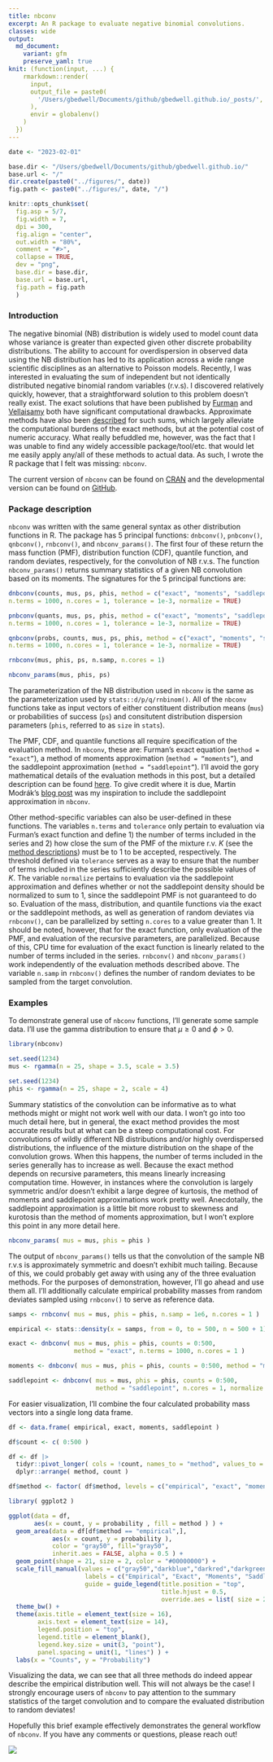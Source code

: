 ```yaml
---
title: nbconv
excerpt: An R package to evaluate negative binomial convolutions.
classes: wide
output:
  md_document:
    variant: gfm
    preserve_yaml: true
knit: (function(input, ...) {
    rmarkdown::render(
      input,
      output_file = paste0(
        '/Users/gbedwell/Documents/github/gbedwell.github.io/_posts/', '2023-02-01', '-', 'nb-convolutions','.md'
      ),
      envir = globalenv()
    )
  })
---
```


```r
date <- "2023-02-01"

base.dir <- "/Users/gbedwell/Documents/github/gbedwell.github.io/"
base.url <- "/"
dir.create(paste0("../figures/", date))
fig.path <- paste0("../figures/", date, "/")

knitr::opts_chunk$set(
  fig.asp = 5/7,
  fig.width = 7,
  dpi = 300,
  fig.align = "center",
  out.width = "80%",
  comment = "#>",
  collapse = TRUE,
  dev = "png",
  base.dir = base.dir, 
  base.url = base.url,
  fig.path = fig.path
  )
```

### Introduction 

The negative binomial (NB) distribution is widely used to model count data whose variance is greater than expected given other discrete probability distributions. The ability to account for overdispersion in observed data using the NB distribution has led to its application across a wide range scientific disciplines as an alternative to Poisson models. Recently, I was interested in evaluating the sum of independent but not identically distributed negative binomial random variables (r.v.s). I discovered relatively quickly, however, that a straightforward solution to this problem doesn't really exist. The exact solutions that have been published by [Furman](https://www.researchgate.net/publication/23635822_On_the_convolution_of_the_negative_binomial_random_variables) and [Vellaisamy](https://www.jstor.org/stable/25662420) both have significant computational drawbacks. Approximate methods have also been [described](https://www.martinmodrak.cz/2019/06/20/approximate-densities-for-sums-of-variables-negative-binomials-and-saddlepoint/) for such sums, which largely alleviate the computational burdens of the exact methods, but at the potential cost of numeric accuracy. What really befuddled me, however, was the fact that I was unable to find any widely accessible package/tool/etc. that would let me easily apply any/all of these methods to actual data. As such, I wrote the R package that I felt was missing: <code>nbconv</code>. 

The current version of <code>nbconv</code> can be found on [CRAN](https://cran.r-project.org/package=nbconv) and the developmental version can be found on [GitHub](https://github.com/gbedwell/nbconv).

### Package description

<code>nbconv</code> was written with the same general syntax as other distribution functions in R. The package has 5 principal functions: <code>dnbconv()</code>, <code>pnbconv()</code>, <code>qnbconv()</code>, <code>rnbconv()</code>, and <code>nbconv_params()</code>. The first four of these return the mass function (PMF), distribution function (CDF), quantile function, and random deviates, respectively, for the convolution of NB r.v.s. The function <code>nbconv_params()</code> returns summary statistics of a given NB convolution based on its moments. The signatures for the 5 principal functions are:

```r
dnbconv(counts, mus, ps, phis, method = c("exact", "moments", "saddlepoint"), 
n.terms = 1000, n.cores = 1, tolerance = 1e-3, normalize = TRUE)

pnbconv(quants, mus, ps, phis, method = c("exact", "moments", "saddlepoint"),
n.terms = 1000, n.cores = 1, tolerance = 1e-3, normalize = TRUE)

qnbconv(probs, counts, mus, ps, phis, method = c("exact", "moments", "saddlepoint"),
n.terms = 1000, n.cores = 1, tolerance = 1e-3, normalize = TRUE)

rnbconv(mus, phis, ps, n.samp, n.cores = 1)

nbconv_params(mus, phis, ps)
```

The parameterization of the NB distribution used in <code>nbconv</code> is the same as the parameterization used by <code>stats::d/p/q/rnbinom()</code>. All of the <code>nbconv</code> functions take as input vectors of either constituent distribution means (<code>mus</code>) or probabilities of success (<code>ps</code>) and consitutent distribution dispersion parameters (<code>phis</code>, referred to as <code>size</code> in <code>stats</code>). 

The PMF, CDF, and quantile functions all require specification of the evaluation method. In <code>nbconv</code>, these are: Furman's exact equation (<code>method = "exact"</code>), a method of moments approximation (<code>method = "moments"</code>), and the saddlepoint approximation (<code>method = "saddlepoint"</code>). I'll avoid the gory mathematical details of the evaluation methods in this post, but a detailed description can be found [here](https://gbedwell.github.io/files/nbconv_background.pdf). To give credit where it is due, Martin Modrák's [blog post](https://www.martinmodrak.cz/2019/06/20/approximate-densities-for-sums-of-variables-negative-binomials-and-saddlepoint/) was my inspiration to include the saddlepoint approximation in <code>nbconv</code>. 

Other method-specific variables can also be user-defined in these functions. The variables <code>n.terms</code> and <code>tolerance</code> only pertain to evaluation via Furman's exact function and define 1) the number of terms included in the series and 2) how close the sum of the PMF of the mixture r.v. $K$ (see the [method descriptions](https://gbedwell.github.io/files/nbconv_background.pdf)) must be to 1 to be accepted, respectively. The threshold defined via <code>tolerance</code> serves as a way to ensure that the number of terms included in the series sufficiently describe the possible values of $K$. The variable <code>normalize</code> pertains to evaluation via the saddlepoint approximation and defines whether or not the saddlepoint density should be normalized to sum to 1, since the saddlepoint PMF is not guaranteed to do so. Evaluation of the mass, distribution, and quantile functions via the exact or the saddlepoint methods, as well as generation of random deviates via <code>rnbconv()</code>, can be parallelized by setting <code>n.cores</code> to a value greater than 1. It should be noted, however, that for the exact function, only evaluation of the PMF, and \emph{not} evaluation of the recursive parameters, are parallelized. Because of this, CPU time for evaluation of the exact function is linearly related to the number of terms included in the series. <code>rnbconv()</code> and <code>nbconv_params()</code> work independently of the evaluation methods described above. The variable <code>n.samp</code> in <code>rnbconv()</code> defines the number of random deviates to be sampled from the target convolution.

### Examples

To demonstrate general use of <code>nbconv</code> functions, I'll generate some sample data. I'll use the gamma distribution to ensure that $\mu ≥ 0$ and $\phi > 0$.

```r
library(nbconv)

set.seed(1234)
mus <- rgamma(n = 25, shape = 3.5, scale = 3.5)

set.seed(1234)
phis <- rgamma(n = 25, shape = 2, scale = 4)
```

Summary statistics of the convolution can be informative as to what methods might or might not work well with our data. I won't go into too much detail here, but in general, the exact method provides the most accurate results but at what can be a steep computational cost. For convolutions of wildly different NB distributions and/or highly overdispersed distributions, the influence of the mixture distribution on the shape of the convolution grows. When this happens, the number of terms included in the series generally has to increase as well. Because the exact method depends on recursive parameters, this means linearly increasing computation time. However, in instances where the convolution is largely symmetric and/or doesn't exhibit a large degree of kurtosis, the method of moments and saddlepoint approximations work pretty well. Anecdotally, the saddlepoint approximation is a little bit more robust to skewness and kurotosis than the method of moments approximation, but I won't explore this point in any more detail here.

```r
nbconv_params( mus = mus, phis = phis )
```

The output of <code>nbconv_params()</code> tells us that the convolution of the sample NB r.v.s is approximately symmetric and doesn't exhibit much tailing. Because of this, we could probably get away with using any of the three evaluation methods. For the purposes of demonstration, however, I'll go ahead and use them all. I'll additionally calculate empirical probability masses from random deviates sampled using <code>rnbconv()</code> to serve as reference data.

```r
samps <- rnbconv( mus = mus, phis = phis, n.samp = 1e6, n.cores = 1 )

empirical <- stats::density(x = samps, from = 0, to = 500, n = 500 + 1)$y

exact <- dnbconv( mus = mus, phis = phis, counts = 0:500, 
                  method = "exact", n.terms = 1000, n.cores = 1 )

moments <- dnbconv( mus = mus, phis = phis, counts = 0:500, method = "moments" )

saddlepoint <- dnbconv( mus = mus, phis = phis, counts = 0:500, 
                        method = "saddlepoint", n.cores = 1, normalize = TRUE )
```

For easier visualization, I'll combine the four calculated probability mass vectors into a single long data frame.

```r
df <- data.frame( empirical, exact, moments, saddlepoint )

df$count <- c( 0:500 )

df <- df |>
  tidyr::pivot_longer( cols = !count, names_to = "method", values_to = "probability") |>
  dplyr::arrange( method, count )

df$method <- factor( df$method, levels = c("empirical", "exact", "moments", "saddlepoint") )
```

```r
library( ggplot2 )

ggplot(data = df,
       aes(x = count, y = probability , fill = method ) ) +
  geom_area(data = df[df$method == "empirical",],
            aes(x = count, y = probability ),
            color = "gray50", fill="gray50",
            inherit.aes = FALSE, alpha = 0.5 ) +  
  geom_point(shape = 21, size = 2, color = "#00000000") +
  scale_fill_manual(values = c("gray50","darkblue","darkred","darkgreen"),
                     labels = c("Empirical", "Exact", "Moments", "Saddlepoint" ),
                     guide = guide_legend(title.position = "top",
                                          title.hjust = 0.5,
                                          override.aes = list( size = 2.5 ) ) ) +
  theme_bw() +
  theme(axis.title = element_text(size = 16),
        axis.text = element_text(size = 14),
        legend.position = "top",
        legend.title = element_blank(),
        legend.key.size = unit(3, "point"),
        panel.spacing = unit(1, "lines") ) +
  labs(x = "Counts", y = "Probability")
```

Visualizing the data, we can see that all three methods do indeed appear describe the empirical distribution well. This will not always be the case! I strongly encourage users of <code>nbconv</code> to pay attention to the summary statistics of the target convolution and to compare the evaluated distribution to random deviates!

Hopefully this brief example effectively demonstrates the general workflow of <code>nbconv</code>. If you have any comments or questions, please reach out!


[![](https://cranlogs.r-pkg.org/badges/nbconv)](https://cran.r-project.org/package=nbconv)







